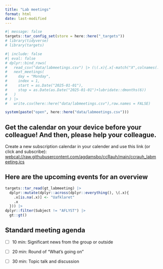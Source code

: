 ```yaml
---
title: "Lab meetings"
format: html
date: last-modified
---
```


```r
#| message: false
targets::tar_config_set(store = here::here("_targets"))
# library(tidyverse)
# library(targets)
```

```r
#| include: false
#| eval: false
# dplyr::bind_rows(
#   read_csv("data/labmeetings.csv") |> (\(.x){.x[-match("X",colnames(.x))]})(),
#   next_meetings(
#     day = "Monday",
#     index = 1,
#     start = as.Date("2025-01-01"),
#     stop = as.Date(as.Date("2025-01-01")+lubridate::dmonths(6))
#   )
# ) |>
#   write.csv(here::here("data/labmeetings.csv"),row.names = FALSE)

system(paste("open", here::here("data/labmeetings.csv")))
```

## Get the calendar on your device before your colleague! And then, please help your colleague.

Create a new subscription calendar in your calender and use this link
(or click and subscribe):
<webcal://raw.githubusercontent.com/agdamsbo/ccRauh/main/ccrauh_labmeeting.ics>

## Here are the upcoming events for an overview

```r
targets::tar_read(gt_labmeeting) |>
  dplyr::mutate(dplyr::across(dplyr::everything(), \(.x){
    .x[is.na(.x)] <- "Uafklaret"
    .x
  })) |> 
dplyr::filter(Subject != "AFLYST") |>
  gt::gt()
```

## Standard meeting agenda

-   [ ] 10 min: Significant news from the group or outside

-   [ ] 20 min: Round of "What's going on"

-   [ ] 30 min: Topic talk and discussion
